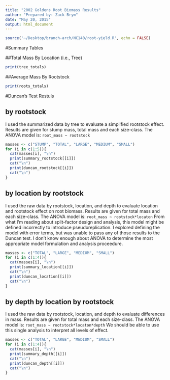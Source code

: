 ```yaml
---
title: "2002 Goldens Root Biomass Results"
author: "Prepared by: Zack Brym"
date: "May 20, 2015"
output: html_document
---
```


```r
source('~/Desktop/branch-arch/NC140/root-yield.R', echo = FALSE)
```
#Summary Tables

##Total Mass By Location (i.e., Tree)

```r
print(tree_totals)
```

##Average Mass By Rootstock
```r
print(roots_totals)
```

#Duncan's Test Restuls

## by rootstock
I used the summarized data by tree to evaluate a simplified rootstock effect. 
Results are given for stump mass, total mass and each size-class.
The ANOVA model is: `root_mass ~ rootstock`
```r
masses <- c("STUMP", "TOTAL", "LARGE", "MEDIUM", "SMALL")
for (i in c(1:5)){
  cat(masses[i], "\n")
  print(summary_rootstock[[i]])
  cat("\n")
  print(duncan_rootstock[[i]])
  cat("\n")
}
```

## by location by rootstock
I used the raw data by rootstock, location, and depth to evaluate location and rootstock
effect on root biomass. Results are given for total mass and each size-class.
The ANOVA model is: `root_mass ~ rootstock*locaton`
From what I'm reading about split-factor design and analysis, this model might 
be defined incorrectly to introduce pseudoreplication. I explored defining the
model with error terms, but was unable to pass any of those results to the 
Duncan test. I don't know enough about ANOVA to determine the most appropriate
model formulation and analysis proceedure.

```r
masses <- c("TOTAL", "LARGE", "MEDIUM", "SMALL")
for (i in c(1:4)){
  cat(masses[i], "\n")
  print(summary_location[[i]])
  cat("\n")
  print(duncan_location[[i]])
  cat("\n")
}
```

## by depth by location by rootstock
I used the raw data by rootstock, location, and depth to evaluate differences in 
mass. Results are given for total mass and each size-class.
The ANOVA model is: `root_mass ~ rootstock*locaton*depth`
We should be able to use this single analysis to interpret all levels of effect.

```r
masses <- c("TOTAL", "LARGE", "MEDIUM", "SMALL")
for (i in c(1:4)){
  cat(masses[i], "\n")
  print(summary_depth[[i]])
  cat("\n")
  print(duncan_depth[[i]])
  cat("\n")
}
```